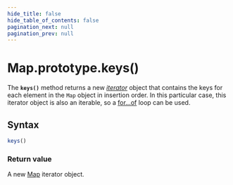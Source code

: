 ```yaml
---
hide_title: false
hide_table_of_contents: false
pagination_next: null
pagination_prev: null
---
```

# Map.prototype.keys()

The **`keys()`** method returns a new
_[iterator](https://developer.mozilla.org/docs/Web/JavaScript/Guide/Iterators_and_Generators)_ object
that contains the keys for each element in the `Map` object in insertion order. In this particular case, this iterator object is also an iterable, so a [for...of](https://developer.mozilla.org/docs/Web/JavaScript/Reference/Statements/for...of) loop can be used.

## Syntax

```js
keys()
```

### Return value

A new [Map](../../../globals/Map/Map.md) iterator object.
